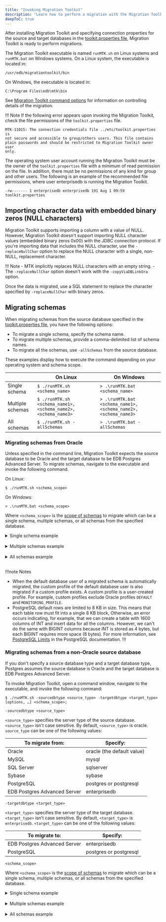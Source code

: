 ```yaml
---
title: "Invoking Migration Toolkit"
description: "Learn how to perform a migration with the Migration Toolkit."
deepToC: true
---
```


<div id="invoking_mtk" class="registered_link"></div>

After installing Migration Toolkit and specifying connection properties for the source and target databases in the [toolkit.properties file](../06_building_toolkit.properties_file), Migration Toolkit is ready to perform migrations.

The Migration Toolkit executable is named `runMTK.sh` on Linux systems and `runMTK.bat` on Windows systems. On a Linux system, the executable is located in:

`/usr/edb/migrationtoolkit/bin`

On Windows, the executable is located in:

`C:\Program Files\edb\mtk\bin`

See [Migration Toolkit command options](08_mtk_command_options) for information on controlling details of the migration.


!!! Note
    If the following error appears upon invoking the Migration Toolkit, check the file permissions of the `toolkit.properties` file.

```text
MTK-11015: The connection credentials file ../etc/toolkit.properties is
not secure and accessible to group/others users. This file contains
plain passwords and should be restricted to Migration Toolkit owner user
only.
```

The operating system user account running the Migration Toolkit must be the owner of the `toolkit.properties` file with a minimum of read permission on the file. In addition, there must be no permissions of any kind for group and other users. The following is an example of the recommended file permissions, where user enterprisedb is running the Migration Toolkit.

`-rw------- 1 enterprisedb enterprisedb 191 Aug 1 09:59 toolkit.properties`

## Importing character data with embedded binary zeros (NULL characters)

Migration Toolkit supports importing a column with a value of NULL. However, Migration Toolkit doesn't support importing NULL character values (embedded binary zeros 0x00) with the JDBC  connection protocol. If you're importing data that includes the NULL character, use the `-replaceNullChar` option to replace the NULL character with a single, non-NULL, replacement character.

!!! Note
    -   MTK implicitly replaces NULL characters with an empty string.
    -   The `-replaceNullChar` option doesn't work with the `-copyViaDBLinkOra` option.

Once the data is migrated, use a SQL statement to replace the character specified by `-replaceNullChar` with binary zeros.

## Migrating schemas

When migrating schemas from the source database specified in the [toolkit.properties file](../06_building_toolkit.properties_file), you have the following options:

- To migrate a single schema, specify the schema name.
- To migrate multiple schemas, provide a comma-delimited list of schema names.
- To migrate all the schemas, use `-allSchemas` from the source database.

These examples display how to execute the command depending on your operating system and schema scope.

|                  | On Linux                                                     | On Windows                                                    |
|------------------|--------------------------------------------------------------|---------------------------------------------------------------|
| Single schema    | `$ ./runMTK.sh <schema_name>`                                | `> .\runMTK.bat <schema_name>`                                |
| Multiple schemas | `$ ./runMTK.sh <schema_name1>,<schema_name2>,<schema_name3>` | `> .\runMTK.bat <schema_name1>,<schema_name2>,<schema_name3>` |
| All schemas      | `$ ./runMTK.sh -allSchemas`                                  | `> .\runMTK.bat -allSchemas`                                  |

### Migrating schemas from Oracle

Unless specified in the command line, Migration Toolkit expects the source database to be Oracle and the target database to be EDB Postgres Advanced Server. To migrate schemas, navigate to the executable and invoke the following command.

On Linux:

```shell
$ ./runMTK.sh <schema_scope>
```

On Windows:

```shell
> .\runMTK.bat <schema_scope>
```

Where `<schema_scope>` is the [scope of schemas](#migrating-schemas) to migrate which can be a single schema, multiple schemas, or all schemas from the specified database.

<details><summary>Single schema example</summary>

The following example migrates a schema (table definitions and table content) named `HR` from an Oracle database to an EDB Postgres Advanced Server host.

On Linux:

```shell
$ ./runMTK.sh HR
```

On Windows:

```shell
> .\runMTK.bat HR
```

</details> 
<br/>

<details><summary>Multiple schemas example</summary> 

The following example migrates multiple schemas (named HR and ACCTG) from an Oracle database to a PostgreSQL database.

On Linux:

```shell
$ ./runMTK.sh -targetdbtype postgres HR,ACCTG
```

On Windows:

```shell
> .\runMTK.bat -targetdbtype postgres HR,ACCTG
```

</details>
<br/>

<details><summary>All schemas example</summary> 

The following example migrates all schemas from the Oracle database specified in the [toolkit.properties file](../06_building_toolkit.properties_file) to an EDB Postgres Advanced Server database. 

On Linux:

```shell
$ ./runMTK.sh -allSchemas
```

On Windows:

```shell
> .\runMTK.bat -allSchemas
```

</details>
<br/>

!!!note Notes
   - When the default database user of a migrated schema is automatically migrated, the custom profile of the default database user is also migrated if a custom profile exists. A custom profile is a user-created profile. For example, custom profiles exclude Oracle profiles `DEFAULT` and `MONITORING_PROFILE`.
   - PostgreSQL default rows are limited to 8 KB in size. This means that each table row must fit into a single 8 KB block, Otherwise, an error occurs indicating, for example, that we can create a table with 1600 columns of INT and insert data for all the columns. However, we can't do the same with BIGINT columns because INT is stored as 4 bytes, but each BIGINT requires more space (8 bytes). For more information, see [PostgreSQL Limits](https://www.postgresql.org/docs/14/limits.html) in the PostgreSQL documentation.
!!!

<div id="migrate_non_oracle" class="registered_link"></div>

### Migrating schemas from a non-Oracle source database

If you don't specify a source database type and a target database type, Postgres assumes the source database is Oracle and the target database is EDB Postgres Advanced Server.

To invoke Migration Toolkit, open a command window, navigate to the executable, and invoke the following command:

```shell
$ ./runMTK.sh -sourcedbtype <source_type> -targetdbtype <target_type> [options, …] <schema_scope>;
```

`-sourcedbtype <source_type>`

`<source_type>` specifies the server type of the source database. `<source_type>` isn't case sensitive. By default, `<source_type>` is oracle. `source_type` can be one of the following values:

| To migrate from:             | Specify:                   |
| ---------------------------- | -------------------------- |
| Oracle                       | oracle (the default value) |
| MySQL                        | mysql                      |
| SQL Server                   | sqlserver                  |
| Sybase                       | sybase                     |
| PostgreSQL                   | postgres or postgresql     |
| EDB Postgres Advanced Server | enterprisedb               |

`-targetdbtype <target_type>`

`<target_type>` specifies the server type of the target database. `<target_type>` isn't case sensitive. By default, `<target_type>` is `enterprisedb`. `<target_type>` can be one of the following values:

| To migrate to:               | Specify:               |
| ---------------------------- | ---------------------- |
| EDB Postgres Advanced Server | enterprisedb           |
| PostgreSQL                   | postgres or postgresql |

`<schema_scope>`

Where `<schema_scope>` is the [scope of schemas](#migrating-schemas) to migrate which can be a single schema, multiple schemas, or all schemas from the specified database.

<details><summary>Single schema example</summary>

The following example migrates a schema (table definitions and table content) named `HR` from a MySQL database on a Linux system to an EDB Postgres Advanced Server host. The command includes the `‑sourcedbtype` and `-targetdbtype` options.

On Linux:

```shell
$ ./runMTK.sh -sourcedbtype mysql -targetdbtype enterprisedb HR
```

On Windows:

```shell
> .\runMTK.bat -sourcedbtype mysql -targetdbtype enterprisedb HR
```

</details> 
<br/>

<details><summary>Multiple schemas example</summary> 

The following example migrates multiple schemas (named HR and ACCTG) from a MySQL database to a PostgreSQL database.

On Linux:

```shell
$ ./runMTK.sh -sourcedbtype mysql -targetdbtype postgres HR,ACCTG
```

On Windows:

```shell
> .\runMTK.bat -sourcedbtype mysql -targetdbtype postgres HR,ACCTG
```

</details>
<br/>

<details><summary>All schemas example</summary> 

The following example migrates all schemas from a PostgreSQL database specified in the [toolkit.properties file](../06_building_toolkit.properties_file) to an EDB Postgres Advanced Server database.

!!! Note
    The `-allSchemas` parameter is supported only for Oracle, EDB Postgres Advanced Server, and PostgreSQL source databases.

On Linux:

```shell
$ ./runMTK.sh -sourcedbtype postgres -allSchemas
```

On Windows:

```shell
> .\runMTK.bat -sourcedbtype postgres -allSchemas
```

</details>
<br/>